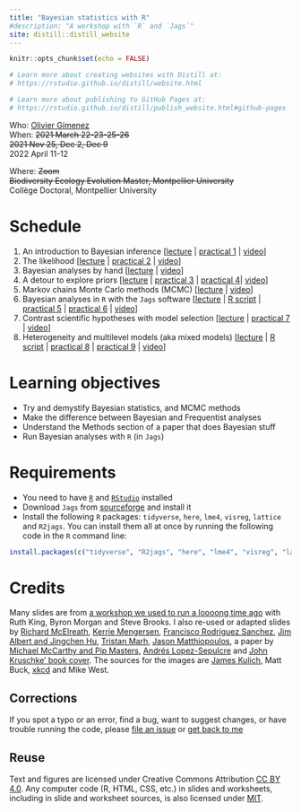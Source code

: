 ```yaml
---
title: "Bayesian statistics with R"
#description: "A workshop with `R` and `Jags`"
site: distill::distill_website
---
```


```r
knitr::opts_chunk$set(echo = FALSE)

# Learn more about creating websites with Distill at:
# https://rstudio.github.io/distill/website.html

# Learn more about publishing to GitHub Pages at:
# https://rstudio.github.io/distill/publish_website.html#github-pages

```


Who: [Olivier Gimenez](https://oliviergimenez.github.io/)  
When: 
~~2021 March 22-23-25-26~~  
~~2021 Nov 25, Dec 2, Dec 9~~  
2022 April 11-12

Where: 
~~Zoom~~  
~~Biodiversity Ecology Evolution Master, Montpellier University~~  
Collège Doctoral, Montpellier University

<!-- Syllabus: [click here](syllabus.html)   -->
<!-- Upcoming lectures and assignments: [click here](schedule.html)   -->

# Schedule

1. An introduction to Bayesian inference [[lecture](slides/motivations.pdf) | [practical 1](practicals/practical1.html) | [video](https://www.youtube.com/watch?v=uvU-TmEt8_M&t=0s)]
2. The likelihood [[lecture](slides/likelihood.pdf) | [practical 2](practicals/practical2.html) | [video](https://www.youtube.com/watch?v=uvU-TmEt8_M&t=3319s)]
3. Bayesian analyses by hand [[lecture](slides/example.pdf) | [video](https://www.youtube.com/watch?v=uvU-TmEt8_M&t=6280s)]
4. A detour to explore priors [[lecture](slides/priors.pdf) | [practical 3](practicals/practical3.html) | [practical 4](practicals/practical4.html)| [video](https://www.youtube.com/watch?v=uvU-TmEt8_M&t=8241s)]
5. Markov chains Monte Carlo methods (MCMC) [[lecture](slides/mcmc.pdf) | [video](https://www.youtube.com/watch?v=uvU-TmEt8_M&t=14907s)]
6. Bayesian analyses in `R` with the `Jags` software [[lecture](slides/jags.pdf) | [R script](Rscripts/jags_introduction_storks_example.R) | [practical 5](practicals/practical5.html) | [practical 6](practicals/practical6.html) | [video](https://www.youtube.com/watch?v=uvU-TmEt8_M&t=20405s)]
7. Contrast scientific hypotheses with model selection [[lecture](slides/modelselection.pdf) | [practical 7](practicals/practical7.html) | [video](https://www.youtube.com/watch?v=uvU-TmEt8_M&t=28947s)]
8. Heterogeneity and multilevel models (aka mixed models) [[lecture](slides/mixedmodels.pdf) | [R script](Rscripts/multilevel_models_plants_example.R) | [practical 8](practicals/practical8.html) | [practical 9](practicals/practical9.html) | [video](https://www.youtube.com/watch?v=uvU-TmEt8_M&t=29983s)]

# Learning objectives

* Try and demystify Bayesian statistics, and MCMC methods
* Make the difference between Bayesian and Frequentist analyses
* Understand the Methods section of a paper that does Bayesian stuff
* Run Bayesian analyses with `R` (in `Jags`)

# Requirements

* You need to have [`R`](https://cloud.r-project.org/) and [`RStudio`](https://rstudio.com/products/rstudio/download/#download) installed
* Download `Jags` from [sourceforge](http://sourceforge.net/projects/mcmc-jags/files/) and install it
* Install the following `R` packages: `tidyverse`, `here`, `lme4`, `visreg`, `lattice` and `R2jags`. You can install them all at once by running the following code in the `R` command line:

```r
install.packages(c("tidyverse", "R2jags", "here", "lme4", "visreg", "lattice"))
```


# Credits

Many slides are from [a workshop we used to run a loooong time ago](https://www.maths.ed.ac.uk/~rking33/Book-website/index.html) with Ruth King, Byron Morgan and Steve Brooks. I also re-used or adapted slides by [Richard McElreath](https://github.com/rmcelreath/statrethinking_winter2019), [Kerrie Mengersen](https://staff.qut.edu.au/staff/k.mengersen), [Francisco Rodriguez Sanchez](https://frodriguezsanchez.net/), [Jim Albert and Jingchen Hu](https://bayesball.github.io/BOOK/probability-a-measurement-of-uncertainty.html), [Tristan Marh](https://www.tjmahr.com/), [Jason Matthiopoulos](https://www.gla.ac.uk/researchinstitutes/bahcm/staff/jasonmatthiopoulos/), a paper by [Michael McCarthy and Pip Masters](https://besjournals.onlinelibrary.wiley.com/doi/full/10.1111/j.1365-2664.2005.01101.x), [Andrés Lopez-Sepulcre](https://www.lopez-sepulcre.com/) and [John Kruschke' book cover](https://sites.google.com/site/doingbayesiandataanalysis/). The sources for the images are [James Kulich](https://www.elmhurst.edu/blog/thomas-bayes/), Matt Buck, [xkcd](https://xkcd.com/1132/) and Mike West.

## Corrections {.appendix}

If you spot a typo or an error, find a bug, want to suggest changes, or have trouble running the code, please [file an issue](https://github.com/oliviergimenez/bayesian-stats-with-R/issues) or [get back to me](mailto:olivier.gimenez@cefe.cnrs.fr)

## Reuse {.appendix}

Text and figures are licensed under Creative Commons Attribution [CC BY 4.0](https://creativecommons.org/licenses/by/4.0/). Any computer code (R, HTML, CSS, etc.) in slides and worksheets, including in slide and worksheet sources, is also licensed under [MIT](https://github.com/oliviergimenez/bayesian-stats-with-R/blob/master/LICENSE.md). 

